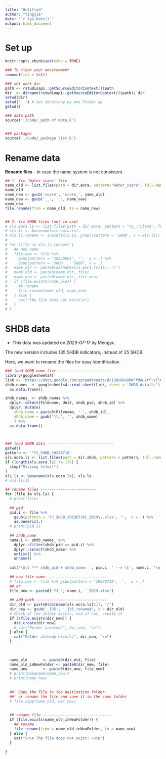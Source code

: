 ```yaml
---
title: "Untitled"
author: "Yingjie"
date: "`r Sys.Date()`"
output: html_document
---
```



# Set up
```r
knitr::opts_chunk$set(echo = TRUE)

### To clear your environment 
remove(list = ls())

### set work dir
path <- rstudioapi::getSourceEditorContext()$path
dir  <- dirname(rstudioapi::getSourceEditorContext()$path); dir
setwd(dir)
setwd('..') # set directory by one folder up
getwd()

### data path 
source('./Code/_path of data.R')


### packages
source('./Code/_package list.R')
```


# Rename data

  **Rename files** - in case the name system is not consistent. 
  
```r

## 1. fix `Water_scare` file
name_old <- list.files(path = dir.eora, pattern="Water_scare", full.names = T)
name_old
name_new <- gsub('scare', 'scare_', name_old)
name_new <- gsub('__', '_', name_new)
name_new
file.rename(from = name_old, to = name_new)


## 2. fix SHDB files [not in use]
# xls.eora.ls <- list.files(path = dir.eora, pattern = 'YJ_.*xlsx$', full.names = T);
# xls.ls <- basename(xls.eora.ls); 
# xls.ls.rename <- subset(xls.ls, grepl(pattern = 'SHDB', x = xls.ls))
# 
# for (file in xls.ls.rename) {
#   ## new name
#   file_new <- file %>%
#     gsub(pattern = '20220801', '',  x = .) %>%
#     gsub(pattern = 'SHDB_', 'SHDB', x = .)
#   name_dir <- paste0(dirname(xls.eora.ls[1]), '/')
#   name_old <- paste0(name_dir, file)
#   name_new <- paste0(name_dir, file_new)
#   if (file.exists(name_old)) {
#     ## rename
#     file.rename(name_old, name_new)
#   } else {
#     cat("The file does not exist\n")
#   }
# }
```




# SHDB data

* This data was updated on *2023-07-17* by Mengyu. 
 
 The new version includes 135 SHDB indicators, instead of 25 SHDB.
 
 Here, we want to rename the files for easy identification. 

```r

### load SHDB name list ------------------------
library(googlesheets4)
link <- 'https://docs.google.com/spreadsheets/d/13Di8K8ObDFfdALxrf-YjlGyYf_tNrm1TZ7yMDaozfzc/edit?usp=sharing'
shdb_names  <- googlesheets4::read_sheet(link, sheet = 'SHDB_details') %>%
  as.data.frame() 

shdb_names_ <- shdb_names %>%
  dplyr::select(Filename, Unit, shdb_pid, shdb_id) %>%
  dplyr::mutate(
    shdb_name = paste0(Filename, '_', shdb_id),
    shdb_name = gsub('\\.', '', shdb_name)
    ) %>%
  as.data.frame() 
  


### load SHDB data ------------------------------
getwd()
pattern <- '^YJ_SHDB_20230718'
xls.eora.ls <- list.files(path = dir.shdb, pattern = pattern, full.names = T);
if (length(xls.eora.ls) != 135) {
  stop("Misisng files!")
}
xls.ls <- basename(xls.eora.ls); xls.ls
# xls.ls[1]

## rename files -------------------------
for (file in xls.ls) {
  # print(file)
  
  ## pid
  pid.i <- file %>%
    gsub(pattern = 'YJ_SHDB_20230718|_2019\\.xlsx', '',  x = .) %>%
    as.numeric(.)
  # print(pid.i)
  
  ## shdb_name
  name.i <- shdb_names_ %>%
    dplyr::filter(shdb_pid == pid.i) %>%
    dplyr::select(shdb_name) %>%
    unlist() %>%
    unname()
  
  cat('\n\t *** shdb_pid + shdb_name: ', pid.i, ' --> \t', name.i, '\n')
  
  ## new file name ---------------------------
  # file_new <- file %>% gsub(pattern = '20230718', '',  x = .) 
  ## or 
  file_new <- paste0('YJ_', name.i, '_2019.xlsx')
  
  ## add path --------------------------------
  dir_old <- paste0(dirname(xls.eora.ls[1]), '/') 
  dir_new <- gsub('_135', '_135_renamed', x = dir_old)
  # Check if the folder exists, and if not, create it
  if (!file.exists(dir_new)) {
    dir.create(dir_new)
    # cat("Folder created:", dir_new, "\n")
  } else {
    cat("Folder already exists:", dir_new, "\n")
  }
  
  
  
  name_old       <- paste0(dir_old, file)
  name_old_inNewFolder <- paste0(dir_new, file)
  name_new       <- paste0(dir_new, file_new)
  # print(basename(name_new))
  # print(name_new)
  
  
  ##' Copy the file to the destination folder
  ##' or rename the file and save it in the same folder
  # file.copy(name_old, dir_new)
  
  
  ## rename file -------------------------------
  if (file.exists(name_old_inNewFolder)) {
    ## rename
    file.rename(from = name_old_inNewFolder, to = name_new)
  } else {
    cat("\n\n The file does not exist! \n\n")
  }
  
}
```
  